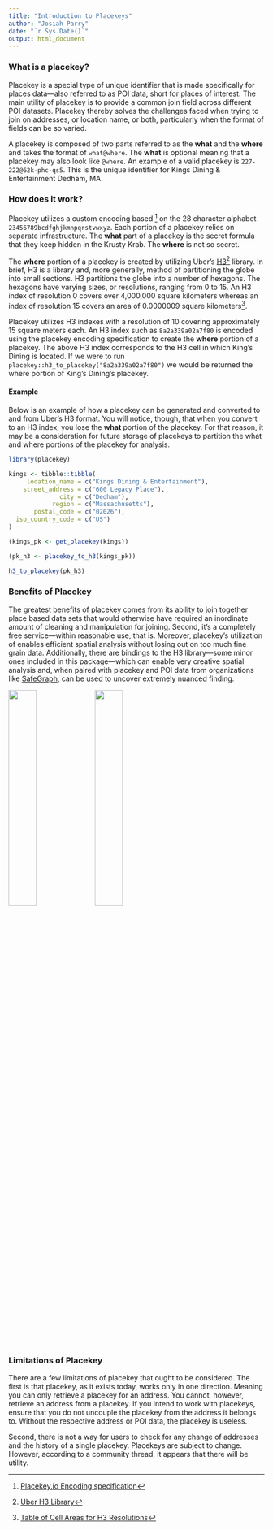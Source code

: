 ```yaml
---
title: "Introduction to Placekeys"
author: "Josiah Parry"
date: "`r Sys.Date()`"
output: html_document
---
```


### What is a placekey?

Placekey is a special type of unique identifier that is made specifically for places data---also referred to as POI data, short for places of interest. The main utility of placekey is to provide a common join field across different POI datasets. Placekey thereby solves the challenges faced when trying to join on addresses, or location name, or both, particularly when the format of fields can be so varied.

A placekey is composed of two parts referred to as the **what** and the **where** and takes the format of `what@where`. The **what** is optional meaning that a placekey may also look like `@where`. An example of a valid placekey is `227-222@62k-phc-qs5`. This is the unique identifier for Kings Dining & Entertainment Dedham, MA.

### How does it work?

Placekey utilizes a custom encoding based [^1] on the 28 character alphabet `23456789bcdfghjkmnpqrstvwxyz`. Each portion of a placekey relies on separate infrastructure. The **what** part of a placekey is the secret formula that they keep hidden in the Krusty Krab. The **where** is not so secret.

The **where** portion of a placekey is created by utilizing Uber's [H3](https://github.com/uber/h3)[^2] library. In brief, H3 is a library and, more generally, method of partitioning the globe into small sections. H3 partitions the globe into a number of hexagons. The hexagons have varying sizes, or resolutions, ranging from 0 to 15. An H3 index of resolution 0 covers over 4,000,000 square kilometers whereas an index of resolution 15 covers an area of 0.0000009 square kilometers[^h3-index].

Placekey utilizes H3 indexes with a resolution of 10 covering approximately 15 square meters each. An H3 index such as `8a2a339a02a7f80` is encoded using the placekey encoding specification to create the **where** portion of a placekey. The above H3 index corresponds to the H3 cell in which King's Dining is located. If we were to run `placekey::h3_to_placekey("8a2a339a02a7f80")` we would be returned the where portion of King's Dining's placekey.

#### Example

Below is an example of how a placekey can be generated and converted to and from Uber's H3 format. You will notice, though, that when you convert to an H3 index, you lose the **what** portion of the placekey. For that reason, it may be a consideration for future storage of placekeys to partition the what and where portions of the placekey for analysis.

```r
library(placekey)

kings <- tibble::tibble(
     location_name = c("Kings Dining & Entertainment"),
    street_address = c("600 Legacy Place"),
              city = c("Dedham"),
            region = c("Massachusetts"),
       postal_code = c("02026"),
  iso_country_code = c("US")
)

(kings_pk <- get_placekey(kings))

(pk_h3 <- placekey_to_h3(kings_pk))

h3_to_placekey(pk_h3)

```

### Benefits of Placekey

The greatest benefits of placekey comes from its ability to join together place based data sets that would otherwise have required an inordinate amount of cleaning and manipulation for joining. Second, it's a completely free service---within reasonable use, that is. Moreover, placekey's utilization of enables efficient spatial analysis without losing out on too much fine grain data. Additionally, there are bindings to the H3 library---some minor ones included in this package---which can enable very creative spatial analysis and, when paired with placekey and POI data from organizations like [SafeGraph](https://www.safegraph.com/), can be used to uncover extremely nuanced finding.

<div align="center">
![](https://1fykyq3mdn5r21tpna3wkdyi-wpengine.netdna-ssl.com/wp-content/uploads/2018/06/image22.png){width=33%} ![](https://1fykyq3mdn5r21tpna3wkdyi-wpengine.netdna-ssl.com/wp-content/uploads/2018/06/image25-1.png){width=33%}</div>

### Limitations of Placekey

There are a few limitations of placekey that ought to be considered. The first is that placekey, as it exists today, works only in one direction. Meaning you can only retrieve a placekey for an address. You cannot, however, retrieve an address from a placekey. If you intend to work with placekeys, ensure that you do not uncouple the placekey from the address it belongs to. Without the respective address or POI data, the placekey is useless.

Second, there is not a way for users to check for any change of addresses and the history of a single placekey. Placekeys are subject to change. However, according to a community thread, it appears that there will be utility.

[^1]: [Placekey.io Encoding specification](https://uploads-ssl.webflow.com/5f08ccbb93b299154d34ef7f/5f781daba1f1a09a583a41df_Placekey%20Encoding%20Specification%20WhitePaper%20v4.pdf)

[^2]: [Uber H3 Library](https://github.com/uber/h3)

[^h3-index]: [Table of Cell Areas for H3 Resolutions](https://h3geo.org/docs/core-library/restable)
